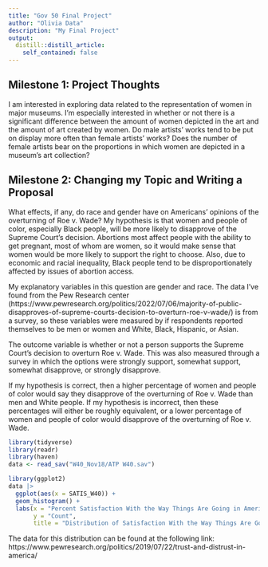 ```yaml
---
title: "Gov 50 Final Project"
author: "Olivia Data"
description: "My Final Project"
output:
  distill::distill_article:
    self_contained: false
---
```



## Milestone 1: Project Thoughts

I am interested in exploring data related to the representation of women in major museums. I'm especially interested in whether or not there is a significant difference between the amount of women depicted in the art and the amount of art created by women. Do male artists' works tend to be put on display more often than female artists' works? Does the number of female artists bear on the proportions in which women are depicted in a museum's art collection?

## Milestone 2: Changing my Topic and Writing a Proposal 

What effects, if any, do race and gender have on Americans' opinions of the overturning of Roe v. Wade? My hypothesis is that women and people of color, especially Black people, will be more likely to disapprove of the Supreme Court's decision. Abortions most affect people with the ability to get pregnant, most of whom are women, so it would make sense that women would be more likely to support the right to choose. Also, due to economic and racial inequality, Black people tend to be disproportionately affected by issues of abortion access. 

My explanatory variables in this question are gender and race. The data I've found from the Pew Research center (https://www.pewresearch.org/politics/2022/07/06/majority-of-public-disapproves-of-supreme-courts-decision-to-overturn-roe-v-wade/) is from a survey, so these variables were measured by if respondents reported themselves to be men or women and White, Black, Hispanic, or Asian.

The outcome variable is whether or not a person supports the Supreme Court's decision to overturn Roe v. Wade. This was also measured through a survey in which the options were strongly support, somewhat support, somewhat disapprove, or strongly disapprove. 

If my hypothesis is correct, then a higher percentage of women and people of color would say they disapprove of the overturning of Roe v. Wade than men and White people. If my hypothesis is incorrect, then these percentages will either be roughly equivalent, or a lower percentage of women and people of color would disapprove of the overturning of Roe v. Wade.


```r
library(tidyverse)
library(readr)
library(haven)
data <- read_sav("W40_Nov18/ATP W40.sav")
```

```r
library(ggplot2)
data |>
  ggplot(aes(x = SATIS_W40)) +
  geom_histogram() +
  labs(x = "Percent Satisfaction With the Way Things Are Going in America",
       y = "Count",
       title = "Distribution of Satisfaction With the Way Things Are Going in America")
```
The data for this distribution can be found at the following link: https://www.pewresearch.org/politics/2019/07/22/trust-and-distrust-in-america/







